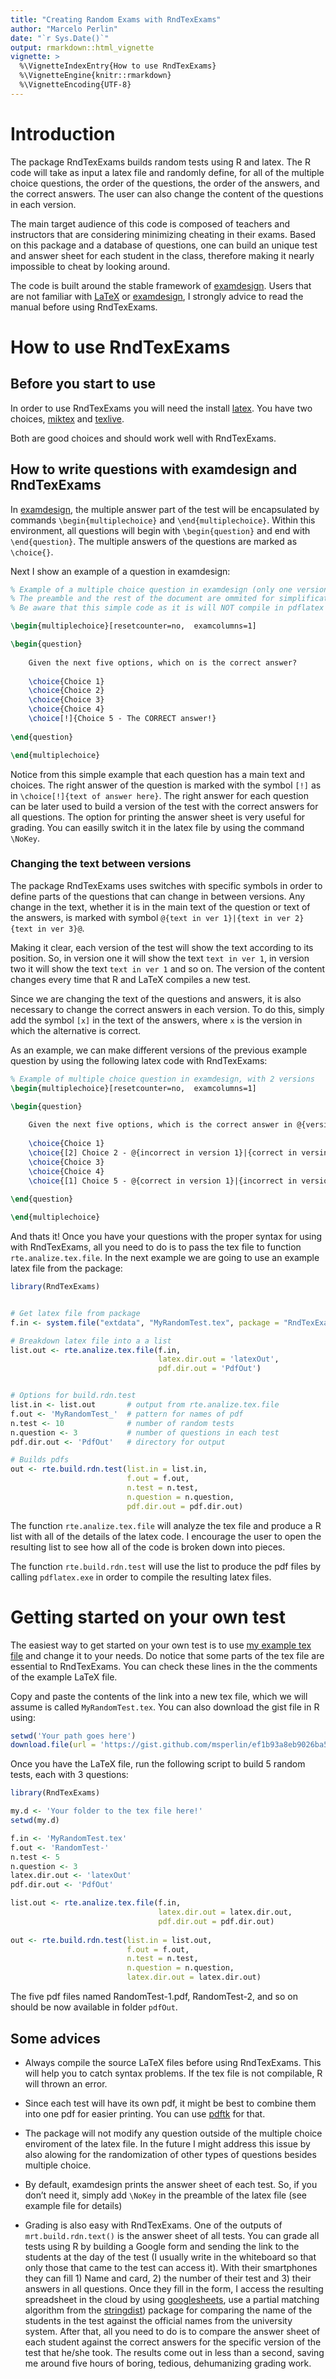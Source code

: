 ---
title: "Creating Random Exams with RndTexExams"
author: "Marcelo Perlin"
date: "`r Sys.Date()`"
output: rmarkdown::html_vignette
vignette: >
  %\VignetteIndexEntry{How to use RndTexExams}
  %\VignetteEngine{knitr::rmarkdown}
  %\VignetteEncoding{UTF-8}
---

# Introduction

The package RndTexExams builds random tests using R and latex. The R code will take as input a latex file and  randomly define, for all of the multiple choice questions, the order of the questions, the order of the answers, and the correct answers. The user can also change the content of the questions in each version.

The main target audience of this code is composed of teachers and instructors that are considering minimizing cheating in their exams. Based on this package and a database of questions, one can build an unique test and answer sheet for each student in the class, therefore making it nearly impossible to cheat by looking around. 

The code is built around the stable framework of [examdesign](https://www.ctan.org/tex-archive/macros/latex/contrib/examdesign). Users that are not familiar with [LaTeX](https://www.latex-project.org/) or [examdesign](https://www.ctan.org/tex-archive/macros/latex/contrib/examdesign), I strongly advice to read the manual before using RndTexExams. 

# How to use RndTexExams

## Before you start to use

In order to use RndTexExams you will need the install [latex](https://www.latex-project.org/). You have two choices, [miktex](http://miktex.org/) and [texlive](https://www.tug.org/texlive/).

Both are good choices and should work well with RndTexExams.

## How to write questions with examdesign and RndTexExams

In [examdesign](https://www.ctan.org/tex-archive/macros/latex/contrib/examdesign), the multiple answer part of the test will be encapsulated by commands `\begin{multiplechoice}` and `\end{multiplechoice}`. Within this environment, all questions will begin with `\begin{question}` and end with `\end{question}`. The multiple answers of the questions are marked as `\choice{}`. 

Next I show an example of a question in examdesign:

```latex
% Example of a multiple choice question in examdesign (only one version)
% The preamble and the rest of the document are ommited for simplification. 
% Be aware that this simple code as it is will NOT compile in pdflatex as it needs other parts

\begin{multiplechoice}[resetcounter=no,  examcolumns=1]

\begin{question}
	
	Given the next five options, which on is the correct answer?
	
	\choice{Choice 1}
	\choice{Choice 2}
	\choice{Choice 3}
	\choice{Choice 4}
	\choice[!]{Choice 5 - The CORRECT answer!}
	
\end{question} 

\end{multiplechoice}

```

Notice from this simple example that each question has a main text and choices. The right answer of the question is marked with the symbol `[!]` as  in `\choice[!]{text of answer here}`. The right answer for each question can be later used to build a version of the test with the correct answers for all questions. The option for printing the answer sheet is very useful for grading. You can easilly switch it in the latex file by using the command `\NoKey`.

### Changing the text between versions

The package RndTexExams uses switches with specific symbols in order to define parts of the questions that can change in between versions. Any change in the text, whether it is in the main text of the question or text of the answers, is marked with symbol ` @{text in ver 1}|{text in ver 2}{text in ver 3}@`. 

Making it clear, each version of the test will show the text according to its position. So, in version one it will show the text `text in ver 1`, in version two it will show the text `text in ver 1` and so on. The version of the content changes every time that R and LaTeX compiles a new test.

Since we are changing the text of the questions and answers, it is also necessary to change the correct answers in each version. To do this, simply add the symbol `[x]` in the text of the answers, where `x` is the version in which the alternative is correct.

As an example, we can make different versions of the previous example question by using the following latex code with RndTexExams:

```latex
% Example of multiple choice question in examdesign, with 2 versions
\begin{multiplechoice}[resetcounter=no,  examcolumns=1]

\begin{question}
	
	Given the next five options, which is the correct answer in @{version 1}|{version 2}@?
	
	\choice{Choice 1}
	\choice{[2] Choice 2 - @{incorrect in version 1}|{correct in versin 2}@ }
	\choice{Choice 3}
	\choice{Choice 4}
	\choice{[1] Choice 5 - @{correct in version 1}|{incorrect in version 2}@ }
	
\end{question} 

\end{multiplechoice}

```

And thats it! Once you have your questions with the proper syntax for using with RndTexExams, all you need to do is to pass the tex file to function `rte.analize.tex.file`. In the next example we are going to use an example latex file from the package:

```{r eval=T}
library(RndTexExams)


# Get latex file from package
f.in <- system.file("extdata", "MyRandomTest.tex", package = "RndTexExams")

# Breakdown latex file into a a list 
list.out <- rte.analize.tex.file(f.in,
                                 latex.dir.out = 'latexOut',
                                 pdf.dir.out = 'PdfOut') 


# Options for build.rdn.test
list.in <- list.out       # output from rte.analize.tex.file
f.out <- 'MyRandomTest_'  # pattern for names of pdf
n.test <- 10              # number of random tests 
n.question <- 3           # number of questions in each test
pdf.dir.out <- 'PdfOut'   # directory for output

# Builds pdfs
out <- rte.build.rdn.test(list.in = list.in,
                          f.out = f.out,
                          n.test = n.test,
                          n.question = n.question,
                          pdf.dir.out = pdf.dir.out) 
```

The function `rte.analize.tex.file` will analyze the tex file and produce a R list with all of the details of the latex code. I encourage the user to open the resulting list to see how all of the code is broken down into pieces. 

The function `rte.build.rdn.test` will use the list  to produce the pdf files by calling `pdflatex.exe` in order to compile the resulting latex files.

# Getting started on your own test

The easiest way to get started on your own test is to use [my example tex file](https://gist.github.com/msperlin/ef1b93a8eb9026ba5e9a) and change it to your needs. Do notice that some parts of the tex file are essential to RndTexExams. You can check these lines in the the comments of the example LaTeX file.

Copy and paste the contents of the link into a new tex file, which we will assume is called `MyRandomTest.tex`. You can also download the gist file in R using:


```{r eval=FALSE}
setwd('Your path goes here')
download.file(url = 'https://gist.github.com/msperlin/ef1b93a8eb9026ba5e9a/raw/MyRandomTest.tex', destfile = 'MyRandomTest.tex' )
```

Once you have the LaTeX file, run the following script to build 5 random tests, each with 3 questions:

```{r eval=FALSE}
library(RndTexExams)

my.d <- 'Your folder to the tex file here!'
setwd(my.d)

f.in <- 'MyRandomTest.tex'
f.out <- 'RandomTest-'
n.test <- 5
n.question <- 3
latex.dir.out <- 'latexOut'
pdf.dir.out <- 'PdfOut'

list.out <- rte.analize.tex.file(f.in,
                                 latex.dir.out = latex.dir.out,
                                 pdf.dir.out = pdf.dir.out)
                                 
out <- rte.build.rdn.test(list.in = list.out,
                          f.out = f.out,
                          n.test = n.test,
                          n.question = n.question,
                          latex.dir.out = latex.dir.out)                                 
```

The five pdf files named RandomTest-1.pdf, RandomTest-2, and so on should be now available in folder `pdfOut`.


## Some advices

* Always compile the source LaTeX files before using RndTexExams. This will help you to catch syntax problems. If the tex file is not compilable, R will thrown an error.

* Since each test will have its own pdf, it might be best to combine them into one pdf for easier printing. You can use [pdftk](https://www.pdflabs.com/tools/pdftk-the-pdf-toolkit/) for that.

* The package will not modify any question outside of the multiple choice enviroment of the latex file. In the future I might address this issue by also alowing for the randomization of other types of questions besides multiple choice.

* By default, examdesign prints the answer sheet of each test. So, if you don't need it, simply add `\NoKey` in the preamble of the latex file (see example file for details)

* Grading is also easy with RndTexExams. One of the outputs of `mrt.build.rdn.text()` is the answer sheet of all tests. You can grade all tests using R by building a Google form  and sending the link to the students at the day of the test (I usually write in the whiteboard so that only those that came to the test can access it).  With their smartphones they can fill 1) Name and card, 2) the number of their test and 3) their answers in all questions. Once they fill in the form, I access the resulting spreadsheet in the cloud by using [googlesheets](https://github.com/jennybc/googlesheets), use a partial matching algorithm from the [stringdist](https://cran.r-project.org/package=stringdist)) package for comparing the name of the students in the test against the official names from the university system. After that, all you need to do is to compare the answer sheet  of each student against the correct answers for the specific version of the test that he/she took. The results come out in less than a second, saving me around five hours of boring, tedious, dehumanizing grading work.
